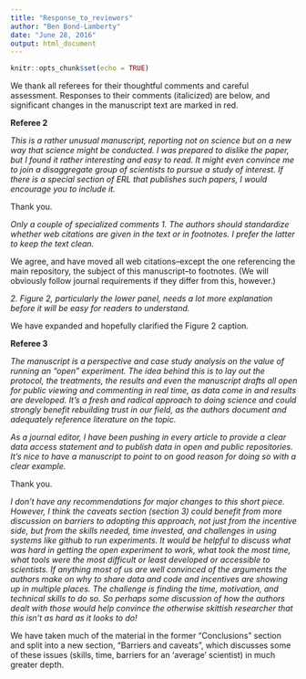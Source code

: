 ```yaml
---
title: "Response_to_reviewers"
author: "Ben Bond-Lamberty"
date: "June 28, 2016"
output: html_document
---
```


```r
knitr::opts_chunk$set(echo = TRUE)
```

We thank all referees for their thoughtful comments and careful assessment. Responses to their comments (italicized) are below, and significant changes in the manuscript text are marked in red.


**Referee 2**

*This is a rather unusual manuscript, reporting not on science but on a new way that science might be conducted.   I was prepared to dislike the paper, but I found it rather interesting and easy to read. It might even convince me to join a disaggregate group of scientists to pursue a study of interest.  If there is a special section of ERL that publishes such papers, I would encourage you to include it.*

Thank you.

*Only a couple of specialized comments*
*1.       The authors should standardize whether web citations are given in the text or in footnotes.  I prefer the latter to keep the text clean.*

We agree, and have moved all web citations--except the one referencing the main repository, the subject of this manuscript--to footnotes. (We will obviously follow journal requirements if they differ from this, however.)

*2.       Figure 2, particularly the lower panel, needs a lot more explanation before it will be easy for readers to understand.*

We have expanded and hopefully clarified the Figure 2 caption.

**Referee 3**

*The manuscript is a perspective and case study analysis on the value of running an "open" experiment. The idea behind this is to lay out the protocol, the treatments, the results and even the manuscript drafts all open for public viewing and commenting in real time, as data come in and results are developed. It's a fresh and radical approach to doing science and could strongly benefit rebuilding trust in our field, as the authors document and adequately reference literature on the topic.*

*As a journal editor, I have been pushing in every article to provide a clear data access statement and to publish data in open and public repositories. It's nice to have a manuscript to point to on good reason for doing so with a clear example.*

Thank you.

*I don't have any recommendations for major changes to this short piece. However, I think the caveats section (section 3) could benefit from more discussion on barriers to adopting this approach, not just from the incentive side, but from the skills needed, time invested, and challenges in using systems like github to run experiments. It would be helpful to discuss what was hard in getting the open experiment to work, what took the most time, what tools were the most difficult or least developed or accessible to scientists. If anything most of us are well convinced of the arguments the authors make on why to share data and code and incentives are showing up in multiple places. The challenge is finding the time, motivation, and technical skills to do so. So perhaps some discussion of how the authors dealt with those would help convince the otherwise skittish researcher that this isn’t as hard as it looks to do!*

We have taken much of the material in the former "Conclusions" section and split into a new section, "Barriers and caveats", which discusses some of these issues (skills, time, barriers for an 'average' scientist) in much greater depth.
